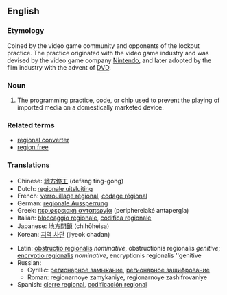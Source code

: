 {{wikipedia}}
==English==

===Etymology===
Coined by the video game community and opponents of the lockout practice. The practice originated with the video game industry and was devised by the video game company [[Nintendo]], and later adopted by the film industry with the advent of [[DVD]].

===Noun===
{{en-noun|sg=[[regional]] [[lockout]]}}

# The programming practice, code, or chip used to prevent the playing of imported media on a domestically marketed device.

===Related terms===
*[[regional converter]]
*[[region free]]

===Translations===
{{top}}
*Chinese: [[地方停工]] (defang ting-gong)
*Dutch: [[regionale uitsluiting]]
*French: [[verrouillage régional]], [[codage régional]]
*German: [[regionale Aussperrung]]
*Greek: [[περιφερειακή ανταπεργία]] (periphereiaké antapergía)
*Italian: [[bloccaggio regionale]], [[codifica regionale]]
*Japanese: [[地方閉鎖]] (chihōheisa)
*Korean: [[지역 차단]] (jiyeok chadan)
{{mid}}
*Latin: [[obstructio regionalis]] ''nominative'', obstructionis regionalis ''genitive''; [[encryptio regionalis]] ''nominative'', encryptionis regionalis ''genitive
*Russian: 
**Cyrillic: [[регионарное замыкание]], [[регионарное зашифрование]] 
**Roman: regionarnoye zamykaniye, regionarnoye zashifrovaniye
*Spanish: [[cierre regional]], [[codificación regional]]
{{bottom}}
